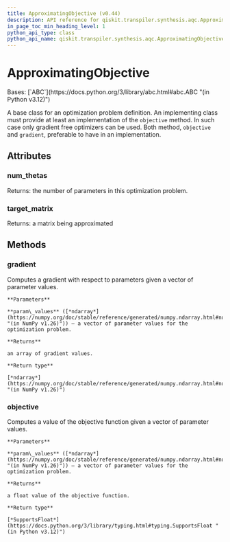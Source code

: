 ```yaml
---
title: ApproximatingObjective (v0.44)
description: API reference for qiskit.transpiler.synthesis.aqc.ApproximatingObjective in qiskit v0.44
in_page_toc_min_heading_level: 1
python_api_type: class
python_api_name: qiskit.transpiler.synthesis.aqc.ApproximatingObjective
---
```


# ApproximatingObjective

<Class id="qiskit.transpiler.synthesis.aqc.ApproximatingObjective" isDedicatedPage={true} github="https://github.com/qiskit/qiskit/tree/stable/0.25/qiskit/transpiler/synthesis/aqc/approximate.py" signature="qiskit.transpiler.synthesis.aqc.ApproximatingObjective" modifiers="class">
  Bases: [`ABC`](https://docs.python.org/3/library/abc.html#abc.ABC "(in Python v3.12)")

  A base class for an optimization problem definition. An implementing class must provide at least an implementation of the `objective` method. In such case only gradient free optimizers can be used. Both method, `objective` and `gradient`, preferable to have in an implementation.

  ## Attributes

  ### num\_thetas

  <Attribute id="qiskit.transpiler.synthesis.aqc.ApproximatingObjective.num_thetas">
    Returns: the number of parameters in this optimization problem.
  </Attribute>

  ### target\_matrix

  <Attribute id="qiskit.transpiler.synthesis.aqc.ApproximatingObjective.target_matrix">
    Returns: a matrix being approximated
  </Attribute>

  ## Methods

  ### gradient

  <Function id="qiskit.transpiler.synthesis.aqc.ApproximatingObjective.gradient" signature="gradient(param_values)" modifiers="abstract">
    Computes a gradient with respect to parameters given a vector of parameter values.

    **Parameters**

    **param\_values** ([*ndarray*](https://numpy.org/doc/stable/reference/generated/numpy.ndarray.html#numpy.ndarray "(in NumPy v1.26)")) – a vector of parameter values for the optimization problem.

    **Returns**

    an array of gradient values.

    **Return type**

    [*ndarray*](https://numpy.org/doc/stable/reference/generated/numpy.ndarray.html#numpy.ndarray "(in NumPy v1.26)")
  </Function>

  ### objective

  <Function id="qiskit.transpiler.synthesis.aqc.ApproximatingObjective.objective" signature="objective(param_values)" modifiers="abstract">
    Computes a value of the objective function given a vector of parameter values.

    **Parameters**

    **param\_values** ([*ndarray*](https://numpy.org/doc/stable/reference/generated/numpy.ndarray.html#numpy.ndarray "(in NumPy v1.26)")) – a vector of parameter values for the optimization problem.

    **Returns**

    a float value of the objective function.

    **Return type**

    [*SupportsFloat*](https://docs.python.org/3/library/typing.html#typing.SupportsFloat "(in Python v3.12)")
  </Function>
</Class>


